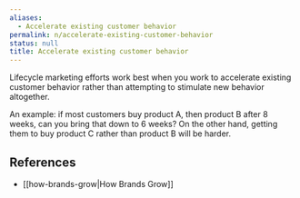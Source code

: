 ```yaml
---
aliases:
  - Accelerate existing customer behavior
permalink: n/accelerate-existing-customer-behavior
status: null
title: Accelerate existing customer behavior
---
```

Lifecycle marketing efforts work best when you work to accelerate existing customer behavior rather than attempting to stimulate new behavior altogether.

An example: if most customers buy product A, then product B after 8 weeks, can you bring that down to 6 weeks? On the other hand, getting them to buy product C rather than product B will be harder.

## References

- [[how-brands-grow|How Brands Grow]]
